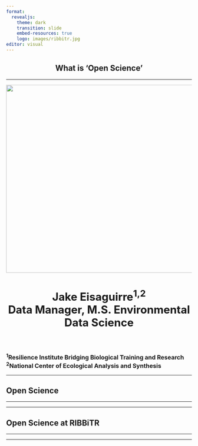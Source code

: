 ```yaml
---
format: 
  revealjs:
    theme: dark
    transition: slide
    embed-resources: true
    logo: images/ribbitr.jpg
editor: visual
---
```


## What is 'Open Science' {style="text-align:center;"}

<hr color = #CADC30>

![](images/great_frog.jpg){fig-align="center" width="5.33in"}

<h2 style="text-align:center; font-size:22.0pt;">
Jake Eisaguirre^1,2^\
Data Manager, M.S. Environmental Data Science
</h2>
$~$
<h2 style="font-size: 12.0pt; text-align:left;">
^1^Resilience Institute Bridging Biological Training and Research\
^2^National Center of Ecological Analysis and Synthesis
</h2>

------------------------------------------------------------------------

## Open Science

<hr color = #CADC30>

------------------------------------------------------------------------

## Open Science at RIBBiTR

<hr color = #CADC30>

------------------------------------------------------------------------
